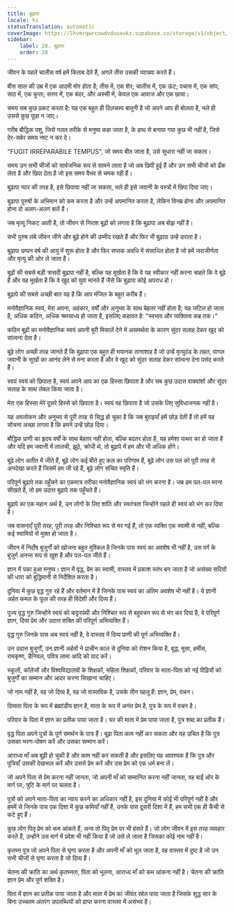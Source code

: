 ```yaml
---
title: बुढ़ापा
locale: hi
statusTranslation: automatic
coverImage: https://lhvmrqwrcowdvduuaukz.supabase.co/storage/v1/object/public/strapi-uploads/small_cover-educacion-fundamental.webp-2d51a7828a2b1309555be27f7e2a61a0.webp
sidebar:
    label: 28. बुढ़ापा
    order: 28
---
```

जीवन के पहले चालीस वर्ष हमें किताब देते हैं, अगले तीस उसकी व्याख्या करते हैं।

बीस साल की उम्र में एक आदमी मोर होता है; तीस में, एक शेर; चालीस में, एक ऊंट; पचास में, एक सांप; साठ में, एक कुत्ता; सत्तर में, एक बंदर, और अस्सी में, केवल एक आवाज और एक छाया।

समय सब कुछ प्रकट करता है: यह एक बहुत ही दिलचस्प बातूनी है जो अपने आप ही बोलता है, भले ही उससे कुछ पूछा न जाए।

गरीब बौद्धिक पशु, जिसे गलत तरीके से मनुष्य कहा जाता है, के हाथ से बनाया गया कुछ भी नहीं है, जिसे देर-सबेर समय नष्ट न कर दे।

"FUGIT IRRÉPARABILE TEMPUS", जो समय बीत जाता है, उसे सुधारा नहीं जा सकता।

समय उन सभी चीजों को सार्वजनिक रूप से सामने लाता है जो अब छिपी हुई हैं और उन सभी चीजों को ढँक लेता है और छिपा देता है जो इस समय वैभव से चमक रही हैं।

बुढ़ापा प्यार की तरह है, इसे छिपाया नहीं जा सकता, भले ही इसे जवानी के वस्त्रों में छिपा दिया जाए।

बुढ़ापा पुरुषों के अभिमान को कम करता है और उन्हें अपमानित करता है, लेकिन विनम्र होना और अपमानित होना दो अलग-अलग बातें हैं।

जब मृत्यु निकट आती है, तो जीवन से निराश बूढ़ों को लगता है कि बुढ़ापा अब बोझ नहीं है।

सभी पुरुष लंबे जीवन जीने और बूढ़े होने की उम्मीद रखते हैं और फिर भी बुढ़ापा उन्हें डराता है।

बुढ़ापा छप्पन वर्ष की आयु में शुरू होता है और फिर सप्तक अवधि में संसाधित होता है जो हमें जराजीर्णता और मृत्यु की ओर ले जाता है।

बूढ़ों की सबसे बड़ी त्रासदी बुढ़ापा नहीं है, बल्कि यह मूर्खता है कि वे यह स्वीकार नहीं करना चाहते कि वे बूढ़े हैं और यह मूर्खता है कि वे खुद को युवा मानते हैं जैसे कि बुढ़ापा कोई अपराध हो।

बुढ़ापे की सबसे अच्छी बात यह है कि आप मंजिल के बहुत करीब हैं।

मनोवैज्ञानिक स्वयं, मेरा अपना, अहंकार, वर्षों और अनुभव के साथ बेहतर नहीं होता है; यह जटिल हो जाता है, अधिक कठिन, अधिक श्रमसाध्य हो जाता है, इसलिए कहावत है: "स्वभाव और व्यक्तित्व कब्र तक।"

कठिन बूढ़ों का मनोवैज्ञानिक स्वयं अपनी बुरी मिसालें देने में असमर्थता के कारण सुंदर सलाह देकर खुद को सांत्वना देता है।

बूढ़े लोग अच्छी तरह जानते हैं कि बुढ़ापा एक बहुत ही भयानक तानाशाह है जो उन्हें मृत्युदंड के तहत, पागल जवानी के सुखों का आनंद लेने से मना करता है और वे खुद को सुंदर सलाह देकर सांत्वना देना पसंद करते हैं।

स्वयं स्वयं को छिपाता है, स्वयं अपने आप का एक हिस्सा छिपाता है और सब कुछ उदात्त वाक्यांशों और सुंदर सलाह के साथ लेबल किया जाता है।

मेरा एक हिस्सा मेरे दूसरे हिस्से को छिपाता है। स्वयं वह छिपाता है जो उसके लिए सुविधाजनक नहीं है।

यह अवलोकन और अनुभव से पूरी तरह से सिद्ध हो चुका है कि जब बुराइयाँ हमें छोड़ देती हैं तो हमें यह सोचना अच्छा लगता है कि हमने उन्हें छोड़ दिया।

बौद्धिक प्राणी का हृदय वर्षों के साथ बेहतर नहीं होता, बल्कि बदतर होता है, यह हमेशा पत्थर का हो जाता है और यदि हम जवानी में लालची, झूठे, क्रोधी थे, तो बुढ़ापे में हम और भी अधिक होंगे।

बूढ़े लोग अतीत में जीते हैं, बूढ़े लोग कई बीते हुए कल का परिणाम हैं, बूढ़े लोग उस पल को पूरी तरह से अनदेखा करते हैं जिसमें हम जी रहे हैं, बूढ़े लोग संचित स्मृति हैं।

परिपूर्ण बुढ़ापे तक पहुँचने का एकमात्र तरीका मनोवैज्ञानिक स्वयं को भंग करना है। जब हम पल-पल मरना सीखते हैं, तो हम उदात्त बुढ़ापे तक पहुँचते हैं।

बुढ़ापे का एक महान अर्थ है, उन लोगों के लिए शांति और स्वतंत्रता जिन्होंने पहले ही स्वयं को भंग कर दिया है।

जब वासनाएँ पूरी तरह, पूरी तरह और निश्चित रूप से मर गई हैं, तो एक व्यक्ति एक स्वामी से नहीं, बल्कि कई स्वामियों से मुक्त हो जाता है।

जीवन में निर्दोष बुजुर्गों को खोजना बहुत मुश्किल है जिनके पास स्वयं का अवशेष भी नहीं है, उस वर्ग के बुजुर्ग अनन्त रूप से खुश हैं और पल-पल जीते हैं।

ज्ञान में पका हुआ मनुष्य। ज्ञान में वृद्ध, प्रेम का स्वामी, वास्तव में प्रकाश स्तंभ बन जाता है जो असंख्य सदियों की धारा को बुद्धिमानी से निर्देशित करता है।

दुनिया में कुछ वृद्ध गुरु रहे हैं और वर्तमान में हैं जिनके पास स्वयं का अंतिम अवशेष भी नहीं है। ये ज्ञानी अर्हत कमल के फूल की तरह ही विदेशी और दिव्य हैं।

पूज्य वृद्ध गुरु जिन्होंने स्वयं को कट्टरपंथी और निश्चित रूप से बहुवचन रूप से भंग कर दिया है, वे परिपूर्ण ज्ञान, दिव्य प्रेम और उदात्त शक्ति की परिपूर्ण अभिव्यक्ति हैं।

वृद्ध गुरु जिनके पास अब स्वयं नहीं है, वे वास्तव में दिव्य प्राणी की पूर्ण अभिव्यक्ति हैं।

उन उदात्त बुजुर्गों, उन ज्ञानी अर्हतों ने प्राचीन काल से दुनिया को रोशन किया है, बुद्ध, मूसा, हर्मीस, रामकृष्ण, डैनियल, पवित्र लामा आदि को याद करें।

स्कूलों, कॉलेजों और विश्वविद्यालयों के शिक्षकों, महिला शिक्षकों, परिवार के माता-पिता को नई पीढ़ियों को बुजुर्गों का सम्मान और आदर करना सिखाना चाहिए।

जो नाम नहीं है, वह जो दिव्य है, वह जो वास्तविक है, उसके तीन पहलू हैं: ज्ञान, प्रेम, वचन।

दिव्यता पिता के रूप में ब्रह्मांडीय ज्ञान है, माता के रूप में अनंत प्रेम है, पुत्र के रूप में वचन है।

परिवार के पिता में ज्ञान का प्रतीक पाया जाता है। घर की माता में प्रेम पाया जाता है, पुत्र शब्द का प्रतीक हैं।

वृद्ध पिता अपने पुत्रों के पूर्ण समर्थन के पात्र हैं। बूढ़ा पिता काम नहीं कर सकता और यह उचित है कि पुत्र उसका भरण-पोषण करें और उसका सम्मान करें।

आराध्य माँ अब बूढ़ी हो चुकी है और काम नहीं कर सकती है और इसलिए यह आवश्यक है कि पुत्र और पुत्रियाँ उसकी देखभाल करें और उससे प्रेम करें और उस प्रेम को एक धर्म बना लें।

जो अपने पिता से प्रेम करना नहीं जानता, जो अपनी माँ को सम्मानित करना नहीं जानता, वह बाईं ओर के मार्ग पर, त्रुटि के मार्ग पर चलता है।

पुत्रों को अपने माता-पिता का न्याय करने का अधिकार नहीं है, इस दुनिया में कोई भी परिपूर्ण नहीं है और हममें से जिनके पास एक दिशा में कुछ कमियाँ नहीं हैं, उनके पास दूसरी दिशा में हैं, हम सभी एक ही कैंची से कटे हुए हैं।

कुछ लोग पितृ प्रेम को कम आंकते हैं, अन्य तो पितृ प्रेम पर भी हंसते हैं। जो लोग जीवन में इस तरह व्यवहार करते हैं, उन्होंने उस मार्ग में प्रवेश भी नहीं किया है जो उसे ले जाता है जिसका कोई नाम नहीं है।

कृतघ्न पुत्र जो अपने पिता से घृणा करता है और अपनी माँ को भूल जाता है, वह वास्तव में दुष्ट है जो उन सभी चीजों से घृणा करता है जो दिव्य हैं।

चेतना की क्रांति का अर्थ कृतघ्नता, पिता को भूलना, आराध्य माँ को कम आंकना नहीं है। चेतना की क्रांति ज्ञान प्रेम और पूर्ण शक्ति है।

पिता में ज्ञान का प्रतीक पाया जाता है और माता में प्रेम का जीवंत स्रोत पाया जाता है जिसके शुद्ध सार के बिना उच्चतम अंतरंग उपलब्धियों को प्राप्त करना वास्तव में असंभव है।


